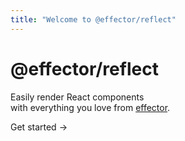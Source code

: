```yaml
---
title: "Welcome to @effector/reflect"
---
```



<div className="basic-container">
  <div className="content-container nx-flex nx-flex-col nx-gap-4">
    <h1 className="headline">@effector/reflect</h1>
    <p className="subtitle">Easily render React components <br className='sm:block hidden'/>with everything you love from <a className="effector-link" href="https://effector.dev" target="_blank">effector</a>.</p>
    <p className="subtitle">
      <Link href="/docs" className="inline-block text-white bg-gradient-to-br from-pink-500 to-orange-400 focus:ring-4 focus:outline-none focus:ring-pink-200 dark:focus:ring-pink-800 font-medium rounded-full text-lg px-8 py-4 text-center transition-all ease-in hover:shadow-lg hover:shadow-red-500/50 hover:-translate-y-1">Get started <span>→</span></Link>
    </p>
  </div>
  <style jsx>{`
    .basic-container {
      display: flex;
      flex-direction: column;
      min-height: 60vh;
    }
    .content-container {
      max-width: 90rem;
      padding-left: max(env(safe-area-inset-left),1.5rem);
      padding-right: max(env(safe-area-inset-right),1.5rem);
      margin: 0 auto;
    }
    .headline {
      display: inline-flex;
      font-size: 3.125rem;
      font-size: min(4.375rem, max(8vw, 2.5rem));
      font-weight: 700;
      font-feature-settings: initial;
      letter-spacing: -.12rem;
      margin-left: -0.2rem;
      margin-top: 3.4rem;
      line-height: 1.1;
      background-image: linear-gradient(146deg,#000,#757a7d);
      -webkit-background-clip: text;
      -webkit-text-fill-color: transparent;
      background-clip: text;
    }
    :global(.dark) .headline {
      background-image: linear-gradient(146deg,#fff,#757a7d);
    }
    .subtitle {
      font-size: 1.3rem;
      font-size: min(1.3rem, max(3.5vw, 1.2rem));
      font-feature-settings: initial;
      line-height: 1.6;
    }
    .effector-link {
      font-weight: 600;
    }
    .effector-link:hover {
      text-decoration: underline;
    }
    @media screen and (max-width: 1200px) {
      .headline {
        letter-spacing: -.08rem;
      }
    }
  `}</style>
</div>
